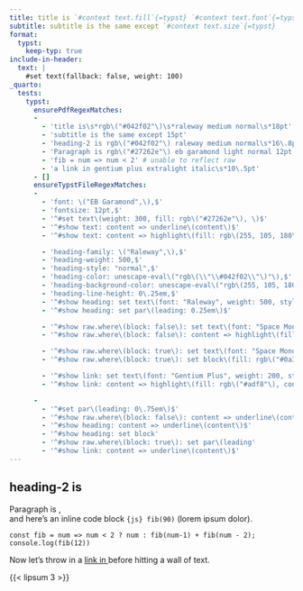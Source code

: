 ```yaml
---
title: title is `#context text.fill`{=typst} `#context text.font`{=typst} `#context text.weight`{=typst} `#context text.style`{=typst} `#context text.size`{=typst}
subtitle: subtitle is the same except `#context text.size`{=typst}
format:
  typst:
    keep-typ: true
include-in-header:
  text: |
    #set text(fallback: false, weight: 100)
_quarto:
  tests:
    typst:
      ensurePdfRegexMatches:
      -
        - 'title is\s*rgb\("#042f02"\)\s*raleway medium normal\s*18pt'
        - 'subtitle is the same except 15pt'
        - 'heading-2 is rgb\("#042f02"\) raleway medium normal\s*16\.8pt'
        - 'Paragraph is rgb\("#27262e"\) eb garamond light normal 12pt'
        - 'fib = num => num < 2' # unable to reflect raw
        - 'a link in gentium plus extralight italic\s*10\.5pt'
      - []
      ensureTypstFileRegexMatches:
      -
        - 'font: \("EB Garamond",\),$'
        - 'fontsize: 12pt,$'
        - '^#set text\(weight: 300, fill: rgb\("#27262e"\), \)$'
        - '^#show text: content => underline\(content\)$'
        - '^#show text: content => highlight\(fill: rgb\(255, 105, 180\), content\)$'

        - 'heading-family: \("Raleway",\),$'
        - 'heading-weight: 500,$'
        - 'heading-style: "normal",$'
        - 'heading-color: unescape-eval\("rgb\(\\"\\#042f02\\"\)"\),$'
        - 'heading-background-color: unescape-eval\("rgb\(255, 105, 180\)"\).$'
        - 'heading-line-height: 0\.25em,$'
        - '^#show heading: set text\(font: "Raleway", weight: 500, style: "normal", fill: rgb\("#042f02"\), \)$'
        - '^#show heading: set par\(leading: 0.25em\)$'

        - '^#show raw.where\(block: false\): set text\(font: "Space Mono", weight: 400, style: "italic", size: 12pt, fill: rgb\(8, 111, 15\), \)$'
        - '^#show raw.where\(block: false\): content => highlight\(fill: rgb\(255, 250, 224\), content\)$'

        - '^#show raw.where\(block: true\): set text\(font: "Space Mono", weight: 400, style: "italic", size: 12pt, fill: rgb\("#eee"\), \)$'
        - '^#show raw.where\(block: true\): set block\(fill: rgb\("#0a3c07"\)\)$'

        - '^#show link: set text\(font: "Gentium Plus", weight: 200, style: "italic", size: 10.5pt, fill: maroon, \)$'
        - '^#show link: content => highlight\(fill: rgb\("#adf8"\), content\)$'

      -
        - '^#set par\(leading: 0\.75em\)$'
        - '^#show raw.where\(block: false\): content => underline\(content\)$'
        - '^#show heading: content => underline\(content\)$'
        - '^#show heading: set block'
        - '^#show raw.where\(block: true\): set par\(leading'
        - '^#show link: content => underline\(content\)$'
---
```


## heading-2 is `#context text.fill #context text.font #context text.weight #context text.style #context text.size`{=typst}

Paragraph is `#context text.fill #context text.font #context text.weight #context text.style #context text.size`{=typst}, \
and here's an inline code block `{js} fib(90)` (lorem ipsum dolor).

```
const fib = num => num < 2 ? num : fib(num-1) + fib(num - 2);
console.log(fib(12))
```

Now let's throw in a [link in `#context text.font`{=typst} `#context text.weight`{=typst} `#context text.style`{=typst} `#context text.size`{=typst}](https://www.example.com) before hitting a wall of text.

{{< lipsum 3 >}}

